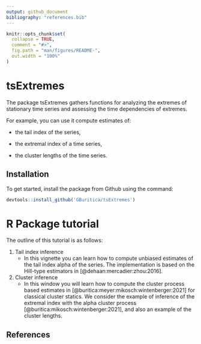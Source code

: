 ```yaml
---
output: github_document
bibliography: "references.bib"
---
```


<!-- README.md is generated from README.Rmd. Please edit that file -->

```r
knitr::opts_chunk$set(
  collapse = TRUE,
  comment = "#>",
  fig.path = "man/figures/README-",
  out.width = "100%"
)
```

# tsExtremes

<!-- badges: start -->

<!-- badges: end -->

The package tsExtremes gathers functions for analyzing the extremes of stationary time series and assessing the time dependencies of extremes.

For example, you can use it compute estimates of:

-   the tail index of the series,

-   the extremal index of a time series,

-   the cluster lengths of the time series.

## Installation

<!-- You can install the released version of tsExtremes from [CRAN](https://CRAN.R-project.org) with: -->

To get started, install the package from Github using the command:

``` r
devtools::install_github('GBuritica/tsExtremes')
```

# R Package tutorial

The outline of this tutorial is as follows:

1.  Tail index inference
    -   In this vignette you can learn how to compute unbiased estimates of the tail index alpha of the series. The implementation is based on the Hill-type estimators in [@dehaan:mercadier:zhou:2016].
2.  Cluster inference
    -   In this window you will learn how to compute the cluster process based estimates in [@buritica:meyer:mikosch:wintenberger:2021] for classical cluster statics. We consider the example of inference of the extremal index with the alpha cluster process [@buritica:mikosch:wintenberger:2021], and also an example of the cluster lengths.

## References
